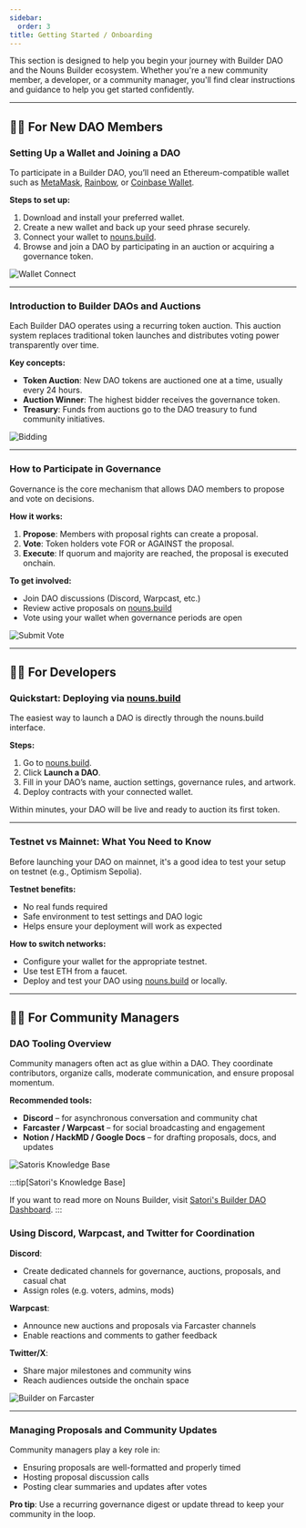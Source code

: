 ```yaml
---
sidebar:
  order: 3
title: Getting Started / Onboarding
---
```


This section is designed to help you begin your journey with Builder DAO and the Nouns Builder ecosystem. Whether you're a new community member, a developer, or a community manager, you'll find clear instructions and guidance to help you get started confidently.

---

## 🧑‍💻 For New DAO Members

### Setting Up a Wallet and Joining a DAO

To participate in a Builder DAO, you’ll need an Ethereum-compatible wallet such as [MetaMask](https://metamask.io/), [Rainbow](https://rainbow.me/), or [Coinbase Wallet](https://www.coinbase.com/wallet).

**Steps to set up:**

1. Download and install your preferred wallet.
2. Create a new wallet and back up your seed phrase securely.
3. Connect your wallet to [nouns.build](http://nouns.build/).
4. Browse and join a DAO by participating in an auction or acquiring a governance token.

![Wallet Connect](/onboarding/getting-startedOnboarding/wallet-connect.png)

---

### Introduction to Builder DAOs and Auctions

Each Builder DAO operates using a recurring token auction. This auction system replaces traditional token launches and distributes voting power transparently over time.

**Key concepts:**

- **Token Auction**: New DAO tokens are auctioned one at a time, usually every 24 hours.
- **Auction Winner**: The highest bidder receives the governance token.
- **Treasury**: Funds from auctions go to the DAO treasury to fund community initiatives.

![Bidding](/onboarding/getting-startedOnboarding/bidding.png)

---

### How to Participate in Governance

Governance is the core mechanism that allows DAO members to propose and vote on decisions.

**How it works:**

1. **Propose**: Members with proposal rights can create a proposal.
2. **Vote**: Token holders vote FOR or AGAINST the proposal.
3. **Execute**: If quorum and majority are reached, the proposal is executed onchain.

**To get involved:**

- Join DAO discussions (Discord, Warpcast, etc.)
- Review active proposals on [nouns.build](http://nouns.build/)
- Vote using your wallet when governance periods are open

![Submit Vote](/onboarding/getting-startedOnboarding/submit-vote.png)

---

## 🧑‍💻 For Developers

### Quickstart: Deploying via [nouns.build](http://nouns.build/)

The easiest way to launch a DAO is directly through the nouns.build interface.

**Steps:**

1. Go to [nouns.build](http://nouns.build/).
2. Click **Launch a DAO**.
3. Fill in your DAO’s name, auction settings, governance rules, and artwork.
4. Deploy contracts with your connected wallet.

Within minutes, your DAO will be live and ready to auction its first token.

---

### Testnet vs Mainnet: What You Need to Know

Before launching your DAO on mainnet, it's a good idea to test your setup on testnet (e.g., Optimism Sepolia).

**Testnet benefits:**

- No real funds required
- Safe environment to test settings and DAO logic
- Helps ensure your deployment will work as expected

**How to switch networks:**

- Configure your wallet for the appropriate testnet.
- Use test ETH from a faucet.
- Deploy and test your DAO using [nouns.build](http://nouns.build/) or locally.

---

## 🧑‍🎤 For Community Managers

### DAO Tooling Overview

Community managers often act as glue within a DAO. They coordinate contributors, organize calls, moderate communication, and ensure proposal momentum.

**Recommended tools:**

- **Discord** – for asynchronous conversation and community chat
- **Farcaster / Warpcast** – for social broadcasting and engagement
- **Notion / HackMD / Google Docs** – for drafting proposals, docs, and updates

![Satoris Knowledge Base](/onboarding/getting-startedOnboarding/Satoris_knowledge-base.png)

:::tip[Satori's Knowledge Base]

If you want to read more on Nouns Builder, visit [Satori's Builder DAO Dashboard](https://0xsatori.notion.site/Builder-DAO-Dashboard-a66f8a89dce64ed680a9c16eb2dec364).
:::


### Using Discord, Warpcast, and Twitter for Coordination

**Discord**:

- Create dedicated channels for governance, auctions, proposals, and casual chat
- Assign roles (e.g. voters, admins, mods)

**Warpcast**:

- Announce new auctions and proposals via Farcaster channels
- Enable reactions and comments to gather feedback

**Twitter/X**:

- Share major milestones and community wins
- Reach audiences outside the onchain space

![Builder on Farcaster](/onboarding/getting-startedOnboarding/builder-farcaster.png)

---

### Managing Proposals and Community Updates

Community managers play a key role in:

- Ensuring proposals are well-formatted and properly timed
- Hosting proposal discussion calls
- Posting clear summaries and updates after votes

**Pro tip**: Use a recurring governance digest or update thread to keep your community in the loop.
